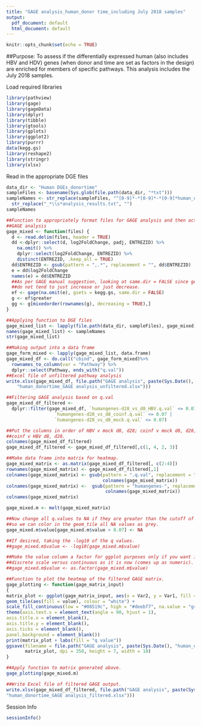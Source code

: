 ```yaml
---
title: "GAGE analysis_human_donor time_including July 2018 samples"
output:
  pdf_document: default
  html_document: default
---
```


```r
knitr::opts_chunk$set(echo = TRUE)
```

##Purpose: 
To assess if the differentially expressed human (also includes HBV and HDV) genes
(when donor and time are set as factors in the design) are enriched for members of specific 
pathways. This analysis includes the July 2018 samples. 

Load required libraries
```r
library(pathview)
library(gage)
library(gageData)
library(dplyr)
library(tibble)
library(gtools)
library(gplots)
library(ggplot2)
library(purrr)
data(kegg.gs)
library(reshape2)
library(stringr)
library(xlsx)
```

Read in the appropriate DGE files
```r
data_dir <- "Human DGEs_donortime"
sampleFiles <- basename(Sys.glob(file.path(data_dir, "*txt")))
sampleNames <- str_replace(sampleFiles, "^[0-9]*-*[0-9]*-*[0-9]*human_donor_time*","") %>%
  str_replace("_*\\s*analysis_results.txt", "")
sampleNames
```

```r

##Function to appropriately format files for GAGE analysis and then actually perform
##GAGE analysis
gage_mixed <- function(files) {     
  d <- read.delim(files, header = TRUE) 
  dd <-dplyr::select(d, log2FoldChange, padj, ENTREZID) %>%
    na.omit() %>%
    dplyr::select(log2FoldChange, ENTREZID) %>%
    distinct(ENTREZID, .keep_all = TRUE) 
  dd$ENTREZID <- gsub(pattern = ",.*", replacement = "", dd$ENTREZID)
  e = dd$log2FoldChange
  names(e) = dd$ENTREZID
  ##As per GAGE manual suggestion, looking at same.dir = FALSE since genes in pathways
  ##do not tend to just increase or just decrease.
  ef <- gage(na.omit(e), gsets = kegg.gs, same.dir = FALSE)
  g <- ef$greater
  gg <- g[mixedorder(rownames(g), decreasing = TRUE),]
}

##Applying function to DGE files
gage_mixed_list <- lapply(file.path(data_dir, sampleFiles), gage_mixed)
names(gage_mixed_list) <- sampleNames
str(gage_mixed_list)

##Making output into a data frame
gage_form_mixed <- lapply(gage_mixed_list, data.frame)
gage_mixed_df <- do.call("cbind", gage_form_mixed)%>%
  rownames_to_column(var = "Pathway") %>%
  dplyr::select(Pathway, ends_with("q.val")) 
##Excel file of unfiltered pathway analysis
write.xlsx(gage_mixed_df, file.path("GAGE analysis", paste(Sys.Date(), 
    "human_donortime_GAGE analysis_unfiltered.xlsx")))

##Filtering GAGE analysis based on q.val 
gage_mixed_df_filtered <- 
  dplyr::filter(gage_mixed_df, `humangenes-d28_vs_d8_HBV.q.val` <= 0.07 |
                  `humangenes-d28_vs_d8_coinf.q.val` <= 0.07 |
                  `humangenes-d28_vs_d8_mock.q.val` <= 0.07)

##Put the columns in order of HBV v mock d8, d28; coinf v mock d8, d28; 
##coinf v HBV d8, d28.
colnames(gage_mixed_df_filtered)
gage_mixed_df_filtered <- gage_mixed_df_filtered[,c(1, 4, 2, 3)] 

##Make data frame into matrix for heatmap.
gage_mixed_matrix <- as.matrix(gage_mixed_df_filtered[, c(2:4)])
rownames(gage_mixed_matrix) <- gage_mixed_df_filtered[,1]
colnames(gage_mixed_matrix) <- gsub(pattern = ".q.val", replacement = "", 
                                    colnames(gage_mixed_matrix))
colnames(gage_mixed_matrix) <-  gsub(pattern = "humangenes-", replacement = "", 
                                     colnames(gage_mixed_matrix))
colnames(gage_mixed_matrix)

gage_mixed.m <- melt(gage_mixed_matrix) 

##Now change all q.values to NA if they are greater than the cutoff of 0.07
##so we can color in the geom_tile all NA values as grey. 
gage_mixed.m$value[gage_mixed.m$value > 0.07] <- NA

##If desired, taking the -log10 of the q values. 
##gage_mixed.m$value <- -log10(gage_mixed.m$value)

##Make the value column a factor for ggplot purposes only if you want it to be a 
##discrete scale versus continuous as it is now (comes up as numeric).
##gage_mixed.m$value <- as.factor(gage_mixed.m$value)

##Function to plot the heatmap of the filtered GAGE matrix.
gage_plotting <- function(gage_matrix_input)
{
matrix_plot <- ggplot(gage_matrix_input, aes(x = Var2, y = Var1, fill = value)) +
geom_tile(aes(fill = value), colour = "white") +
scale_fill_continuous(low = "#08519c", high = "#deebf7", na.value = "grey80") +
theme(axis.text.x = element_text(angle = 90, hjust = 1),
axis.title.x = element_blank(),
axis.title.y = element_blank(),
axis.ticks = element_blank(),
panel.background = element_blank())
print(matrix_plot + labs(fill = "q value"))
ggsave(filename = file.path("GAGE analysis", paste(Sys.Date(), "human_donortime_GAGE_plot.png")), 
       matrix_plot, dpi = 350, height = 7, width = 10)
}

##Apply function to matrix generated above. 
gage_plotting(gage_mixed.m)

##Write Excel file of filtered GAGE output.
write.xlsx(gage_mixed_df_filtered, file.path("GAGE analysis", paste(Sys.Date(),
"human_donortime_GAGE analysis_filtered.xlsx")))

```

Session Info 
```r
sessionInfo()
```

